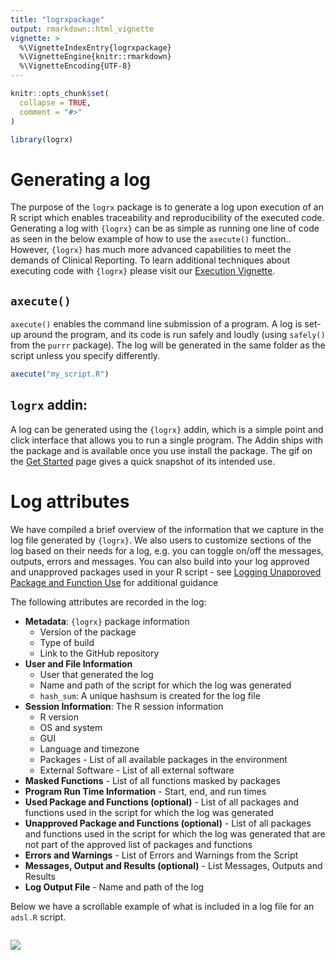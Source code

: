 ```yaml
---
title: "logrxpackage"
output: rmarkdown::html_vignette
vignette: >
  %\VignetteIndexEntry{logrxpackage}
  %\VignetteEngine{knitr::rmarkdown}
  %\VignetteEncoding{UTF-8}
---
```


```r
knitr::opts_chunk$set(
  collapse = TRUE,
  comment = "#>"
)
```

```r
library(logrx)
```

# Generating a log

The purpose of the `logrx` package is to generate a log upon execution of an R script which enables traceability and reproducibility of the executed code. Generating a log with `{logrx}` can be as simple as running one line of code as seen in the below example of how to use the `axecute()` function..  However, `{logrx}` has much more advanced capabilities to meet the demands of Clinical Reporting. To learn additional techniques about executing code with ```{logrx}``` please visit our [Execution Vignette](https://pharmaverse.github.io/logrx/articles/execution.html).

## `axecute()`

`axecute()` enables the command line submission of a program. A log is set-up around the program, and its code is run safely and loudly (using  `safely()` from the `purrr` package).  The log will be generated in the same folder as the script unless you specify differently.

```r
axecute("my_script.R")
```


## `logrx` addin:

A log can be generated using the ```{logrx}``` addin, which is a simple point and click interface that allows you to run a single program.  The Addin ships with the package and is available once you use install the package.  The gif on the [Get Started](https://pharmaverse.github.io/logrx/index.html) page gives a quick snapshot of its intended use.  

# Log attributes

We have compiled a brief overview of the information that we capture in the log file generated by `{logrx}`.  We also users to customize sections of the log based on their needs for a log, e.g. you can toggle on/off the messages, outputs, errors and messages.  You can also build into your log approved and unapproved packages used in your R script - see [Logging Unapproved Package and Function Use]( https://pharmaverse.github.io/logrx/articles/approved.html) for additional guidance

The following attributes are recorded in the log:

* **Metadata**: `{logrx}` package information
   + Version of the package
   + Type of build
   + Link to the GitHub repository
* **User and File Information**
   + User that generated the log
   + Name and path of the script for which the log was generated
   + `hash_sum`: A unique hashsum is created for the log file
* **Session Information**: The R session information
   + R version
   + OS and system
   + GUI
   + Language and timezone
   + Packages - List of all available packages in the environment
   + External Software - List of all external software
* **Masked Functions** - List of all functions masked by packages
* **Program Run Time Information** - Start, end, and run times
* **Used Package and Functions (optional)** - List of all packages and functions used in the 
script for which the log was generated
* **Unapproved Package and Functions (optional)** - List of all packages and functions used in 
the script for which the log was generated that are not part of the approved 
list of packages and functions
* **Errors and Warnings** - List of Errors and Warnings from the Script
* **Messages, Output and Results (optional)** - List Messages, Outputs and Results
* **Log Output File** - Name and path of the log

Below we have a scrollable example of what is included in a log file for an `adsl.R` script.  


<style>
  .scrolled {
    overflow-y: scroll !important;
    white-space: nowrap;
    max-height: 400px;
  }
</style>

<div class = "scrolled">
 <img src='`r here::here("man/figures/log.png")`'/>
</div>

